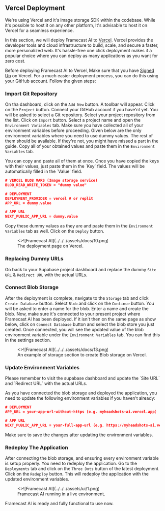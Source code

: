 ## Vercel Deployment


<Callout type="warning">
  We're using Vercel and it's image storage SDK within the codebase. While it's
  possible to host it on any other platform, It's advisable to host it on Vercel
  for a seamless experience.
</Callout>

In this section, we will deploy Framecast AI to [Vercel](https://vercel.com/). Vercel provides the developer tools
and cloud infrastructure to build, scale, and secure a faster, more personalized web. It's hassle-free one click
deployment makes it a popular choice where you can deploy as many applications as you want for zero cost.

Before deploying Framecast AI to Vercel, Make sure that you have [Signed Up](https://vercel.com/signup) on Vercel.
For a much easier deployment process, you can do this using your GitHub account. Follow the given steps:

 
<Steps>

### Import Git Repository

On tha dashboard, click on the `Add New` button. A toolbar will appear. Click on the `Project` button.
Connect your GitHub account if you have'nt yet. You will be asked to select a Git repository. Select your project
repository from the list. Click on `Import` button. Select a project name and open the `Environment Variables` tab.
Make sure you have collected all of your environment variables before proceeding. Given below are the only
environment variables where you need to use dummy values. The rest of them should be available. If they're not, you
might have missed a part in the guide. Copy all of your obtained values and paste them in the
`Environment Variables` tab.

<Callout type="info">
  You can copy and paste all of them at once. Once you have copied the keys with
  their values, just paste them in the `Key` field. The values will be
  automatically filled in the `Value` field.
</Callout>

```json filename=".env" copy
# VERCEL BLOB VARS (Image storage service)
BLOB_READ_WRITE_TOKEN = "dummy value"

# DEPLOYMENT
DEPLOYMENT_PROVIDER = vercel # or replit
APP_URL = dummy.value

# APP URL
NEXT_PUBLIC_APP_URL = dummy.value
```

Copy these dummy values as they are and paste them in the `Environment Variables` tab as well. Click on the
`Deploy` button.

<figure>
  <>![Framecast AI](../../../assets/docs/10.png)</>
  <figcaption>The deployment page on Vercel.</figcaption>
</figure>

### Replacing Dummy URLs

Go back to your Supabase project dashboard and replace the dummy `Site URL` & `Redirect URL` with the actual URLs.

### Connect Blob Storage

After the deployment is complete, navigate to the `Storage` tab and click `Create Database` button. Select `Blob`
and click on the `Continue` button. You will be asked to enter a name for the blob. Enter a name and create the blob.
Now, make sure it's connected to your present project where Framecast AI has been deployed. If it isn't then on the
same page as show below, click on `Connect Database` button and select the blob store you just created. Once connected,
you will see the updated value of the blob environment variable under the `Environment Variables` tab. You can find this
in the settings section.

<figure>
  <>![Framecast AI](../../../assets/docs/13.png)</>
  <figcaption>
    An example of storage section to create Blob storage on Vercel.
  </figcaption>
</figure>

### Update Environment Variables

<Callout type="warning">
  Please remember to visit the supabase dashboard and update the `Site URL` and
  `Redirect URL` with the actual URLs.
</Callout>

As you have connected the blob storage and deployed the application, you need to update the following environment
variables if you haven't already:

```json filename=".env" copy
# DEPLOYMENT
APP_URL = your-app-url-without-https (e.g. myheadshots-ai.vercel.app)

# APP URL
NEXT_PUBLIC_APP_URL = your-full-app-url (e.g. https://myheadshots-ai.vercel.app)
```

Make sure to save the changes after updating the environment variables.

### Redeploy The Application

After connecting the blob storage, and ensuring every environment variable is setup properly. You need to redeploy
the application. Go to the `Deployments` tab and click on the `Three Dots` button of the latest deployment.
Click on the `Redeploy` button. This will redeploy the application with the updated environment variables.

</Steps>

<figure>
  <>![Framecast AI](../../../assets/ui/1.png)</>
  <figcaption>Framecast AI running in a live environment.</figcaption>
</figure>

Framecast AI is ready and fully functional to use now.
